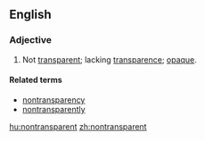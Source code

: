 ==English==
===Adjective===
{{en-adj|-}}

# Not [[transparent]]; lacking [[transparence]]; [[opaque]].

====Related terms====
* [[nontransparency]]
* [[nontransparently]]

[[hu:nontransparent]]
[[zh:nontransparent]]
